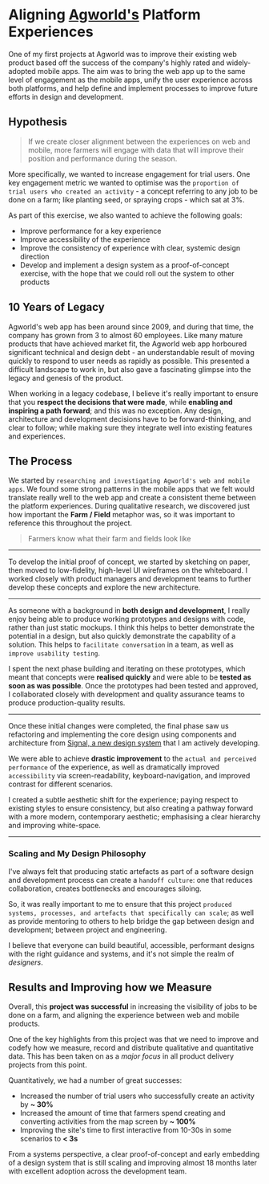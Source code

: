 
<Meta
  description="Aligning Agworld's Platform Experiences"
  url='https://phobon.io/writing/aligning-agworlds-platform-experiences'
  image='https://phobon.io/writing/aligning-agworlds-platform-experiences/index.webp'
/>

# Aligning [Agworld's](https://agworld.com) Platform Experiences

One of my first projects at Agworld was to improve their existing web product based off the success of the company's highly rated and widely-adopted mobile apps. The aim was to bring the web app up to the same level of engagement as the mobile apps, unify the user experience across both platforms, and help define and implement processes to improve future efforts in design and development.

## Hypothesis

> If we create closer alignment between the experiences on web and mobile, more farmers will engage with data that will improve their position and performance during the season.

More specifically, we wanted to increase engagement for trial users. One key engagement metric we wanted to optimise was the `proportion of trial users who created an activity` - a concept referring to any job to be done on a farm; like planting seed, or spraying crops - which sat at 3%.

As part of this exercise, we also wanted to achieve the following goals:

- Improve performance for a key experience
- Improve accessibility of the experience
- Improve the consistency of experience with clear, systemic design direction
- Develop and implement a design system as a proof-of-concept exercise, with the hope that we could roll out the system to other products

## 10 Years of Legacy

Agworld's web app has been around since 2009, and during that time, the company has grown from 3 to almost 60 employees. Like many mature products that have achieved market fit, the Agworld web app horboured significant technical and design debt - an understandable result of moving quickly to respond to user needs as rapidly as possible. This presented a difficult landscape to work in, but also gave a fascinating glimpse into the legacy and genesis of the product.

When working in a legacy codebase, I believe it's really important to ensure that you **respect the decisions that were made**, while **enabling and inspiring a path forward**; and this was no exception. Any design, architecture and development decisions have to be forward-thinking, and clear to follow; while making sure they integrate well into existing features and experiences.

## The Process

We started by `researching and investigating Agworld's web and mobile apps`. We found some strong patterns in the mobile apps that we felt would translate really well to the web app and create a consistent theme between the platform experiences. During qualitative research, we discovered just how important the **Farm / Field** metaphor was, so it was important to reference this throughout the project.

> Farmers know what their farm and fields look like

---

To develop the initial proof of concept, we started by sketching on paper, then moved to low-fidelity, high-level UI wireframes on the whiteboard. I worked closely with product managers and development teams to further develop these concepts and explore the new architecture.

<FigureGrid caption='Initial explorations and high-level sketches on paper'>
  <Picture
    src='/writing/aligning-agworlds-platform-experiences/sketch1.webp'
    alt='Paddock selector exploration and layout'
    width={640}
    height={854}
  />
  <Picture
    src='/writing/aligning-agworlds-platform-experiences/sketch2.webp'
    alt='Paddock inspector exploration'
    width={640}
    height={854}
  />
</FigureGrid>

<FigureGrid caption='Working through initial concepts with product managers and structural elements with developers on whiteboard'>
  <Picture
    src='/writing/aligning-agworlds-platform-experiences/03.webp'
    alt='Paddock inspector mockup'
    gridArea={['auto', '1 / 1 / span 1 / span 2']}
    width={593}
    height={380}
  />
  <Picture
    src='/writing/aligning-agworlds-platform-experiences/01.webp'
    alt='Whiteboard concepts'
    gridArea={['auto', '1 / 3 / span 1 / span 3']}
    width={917}
    height={434}
  />
</FigureGrid>

---

As someone with a background in **both design and development**, I really enjoy being able to produce working prototypes and designs with code, rather than just static mockups. I think this helps to better demonstrate the potential in a design, but also quickly demonstrate the capability of a solution. This helps to `facilitate conversation` in a team, as well as `improve usability testing`.

I spent the next phase building and iterating on these prototypes, which meant that concepts were **realised quickly** and were able to be **tested as soon as was possible**. Once the prototypes had been tested and approved, I collaborated closely with development and quality assurance teams to produce production-quality results.

<FigureGrid caption='Some early, in-context work that shipped incrementally as part of the process'>
  <Picture
    src='/writing/aligning-agworlds-platform-experiences/inspector1.webp'
    alt='Jobs on maps'
    width={287}
    height={568}
  />
  <Picture
    src='/writing/aligning-agworlds-platform-experiences/inspector2.webp'
    alt='Financial snapshot'
    width={287}
    height={568}
  />
  <Picture
    src='/writing/aligning-agworlds-platform-experiences/inspector3.webp'
    alt='Financial snapshot'
    width={287}
    height={568}
  />
</FigureGrid>

---

Once these initial changes were completed, the final phase saw us refactoring and implementing the core design using components and architecture from [Signal, a new design system](http://signal.agworld.com) that I am actively developing.

We were able to achieve **drastic improvement** to the `actual and perceived performance` of the experience, as well as dramatically improved `accessibility` via screen-readability, keyboard-navigation, and improved contrast for different scenarios.

I created a subtle aesthetic shift for the experience; paying respect to existing styles to ensure consistency, but also creating a pathway forward with a more modern, contemporary aesthetic; emphasising a clear hierarchy and improving white-space.

<Figure caption='The original web app experience'>
  <Picture
    src='/writing/aligning-agworlds-platform-experiences/web.webp'
    alt='Original Agworld on web'
    width={1280}
    height={692}
  />
</Figure>

---

<Figure caption='The redesigned web app experience'>
  <Picture
    src='/writing/aligning-agworlds-platform-experiences/new_web.webp'
    alt='Redesigned Agworld on web'
    width={1280}
    height={1268}
  />
</Figure>

<FigureGrid caption="Insetting the panels, so they don't attach to the extremities of the map gives the illusion of space. Even though the panels are actually larger, they appear to float, reducing their impact on the overall experience">
  <Picture
    src='/writing/aligning-agworlds-platform-experiences/new_paddocks.webp'
    alt='Detail of the paddock selector'
    width={416}
    height={582}
  />
  <Picture
    src='/writing/aligning-agworlds-platform-experiences/new_inspector.webp'
    alt='Detail of the paddock inspector'
    width={416}
    height={582}
  />
</FigureGrid>

### Scaling and My Design Philosophy

I've always felt that producing static artefacts as part of a software design and development process can create a `handoff culture`: one that reduces collaboration, creates bottlenecks and encourages siloing.

So, it was really important to me to ensure that this project `produced systems, processes, and artefacts that specifically can scale`; as well as provide mentoring to others to help bridge the gap between design and development; between project and engineering.

I believe that everyone can build beautiful, accessible, performant designs with the right guidance and systems, and it's not simple the realm of _designers_.

## Results and Improving how we Measure

Overall, this **project was successful** in increasing the visibility of jobs to be done on a farm, and aligning the experience between web and mobile products.

One of the key highlights from this project was that we need to improve and codefy how we measure, record and distribute qualitative and quantitative data. This has been taken on as a _major focus_ in all product delivery projects from this point.

Quantitatively, we had a number of great successes:

- Increased the number of trial users who successfully create an activity by **~ 30%**
- Increased the amount of time that farmers spend creating and converting activities from the map screen by **~ 100%**
- Improving the site's time to first interactive from 10-30s in some scenarios to **< 3s**

From a systems perspective, a clear proof-of-concept and early embedding of a design system that is still scaling and improving almost 18 months later with excellent adoption across the development team.
